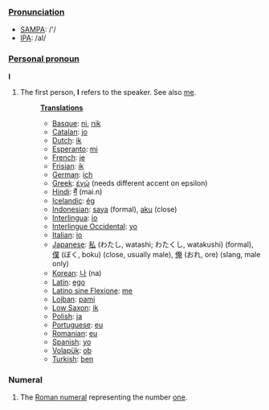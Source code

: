 ===[[Pronunciation]]===
*[[w:SAMPA|SAMPA]]: /'/
*[[w:IPA|IPA]]: /aI/

===[[Personal pronoun]]===
'''I'''

# The first person, '''I''' refers to the speaker. See also [[me]].
#:'''[[Translation]]s'''
#:*[[Basque]]: [[ni]], [[nik]]
#:*[[Catalan]]: [[jo]]
#:*[[Dutch]]: [[ik]]
#:*[[Esperanto]]: [[mi]]
#:*[[French]]: [[je]]
#:*[[Frisian]]: [[ik]]
#:*[[German]]: [[ich]]
#:*[[Greek]]: [[έγώ]] (needs different accent on epsilon)
#:*[[Hindi]]: [[मैं]] (mai.n)
#:*[[Icelandic]]: [[ég]]
#:*[[Indonesian]]: [[saya]] (formal), [[aku]] (close)
#:*[[Interlingua]]: [[io]]
#:*[[Interlingue Occidental]]: [[yo]]
#:*[[Italian]]: [[io]]
#:*[[Japanese]]: [[私]] (わたし, watashi; わたくし, watakushi) (formal), [[僕]] (ぼく, boku) (close, usually male), [[俺]] (おれ, ore) (slang, male only)
#:*[[Korean]]: [[나]] (na)
#:*[[Latin]]: [[ego]]
#:*[[Latino sine Flexione]]: [[me]]
#:*[[Lojban]]: [[pami]]
#:*[[Low Saxon]]: [[ik (pd)|ik]]
#:*[[Polish]]: [[ja]]
#:*[[Portuguese]]: [[eu]]
#:*[[Romanian]]: [[eu]]
#:*[[Spanish]]: [[yo]]
#:*[[Volapük]]: [[ob]]
#:*[[Turkish]]: [[ben]]

===Numeral===
#The [[Roman numeral]] representing the number [[one]].